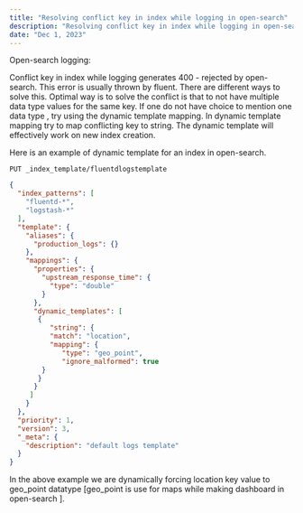 ```yaml
---
title: "Resolving conflict key in index while logging in open-search"
description: "Resolving conflict key in index while logging in open-search"
date: "Dec 1, 2023"
---
```


Open-search logging:

Conflict key in index while logging generates 400 - rejected by open-search. This error is usually thrown by fluent. There are different ways to solve this. Optimal way is to solve the conflict is that to not have multiple data type values for the same key. If one do not have choice to mention one data type , try using the dynamic template mapping. In dynamic template mapping try to map conflicting key to string. The dynamic template will effectively work on new index creation.

Here is an example of dynamic template for an index in open-search.

`PUT _index_template/fluentdlogstemplate`

```json
{
  "index_patterns": [
    "fluentd-*",
    "logstash-*"
  ],
  "template": {
    "aliases": {
      "production_logs": {}
    },
    "mappings": {
      "properties": {
        "upstream_response_time": {
          "type": "double"
        }
      },
      "dynamic_templates": [
       {
          "string": {
          "match": "location",
          "mapping": {
             "type": "geo_point",
             "ignore_malformed": true
        }
       }
      }
     ]
    }
  },
  "priority": 1,
  "version": 3,
  "_meta": {
    "description": "default logs template"
  }
}
```
 In the above example we are dynamically forcing location key value to geo_point  datatype [geo_point is use for maps while making dashboard in open-search ].
